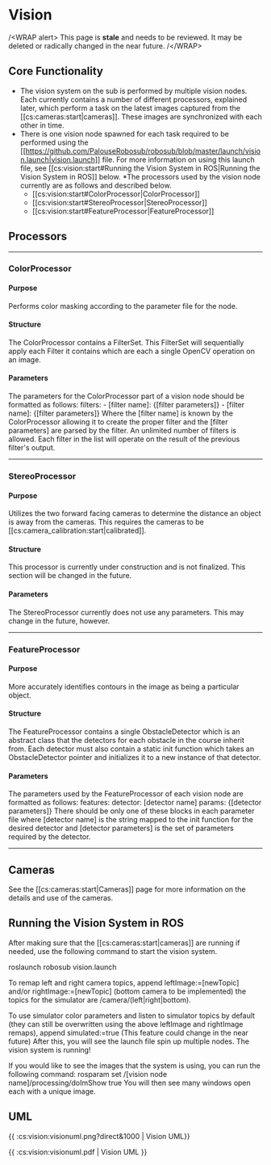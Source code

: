 # Vision

/\<WRAP alert\>
This page is **stale** and needs to be reviewed. It may be deleted or radically changed in the near future.
/\</WRAP\>
## Core Functionality

  * The vision system on the sub is performed by multiple vision nodes. Each currently contains a number of different processors, explained later, which perform a task on the latest images captured from the [[cs:cameras:start|cameras]]. These images are synchronized with each other in time.
  * There is one vision node spawned for each task required to be performed using the [[https://github.com/PalouseRobosub/robosub/blob/master/launch/vision.launch|vision.launch]] file. For more information on using this launch file, see [[cs:vision:start#Running the Vision System in ROS|Running the Vision System in ROS]] below.
  *The processors used by the vision node currently are as follows and described below.
    * [[cs:vision:start#ColorProcessor|ColorProcessor]]
    * [[cs:vision:start#StereoProcessor|StereoProcessor]]
    * [[cs:vision:start#FeatureProcessor|FeatureProcessor]]

## Processors
----

### ColorProcessor

#### Purpose
Performs color masking according to the parameter file for the node.

#### Structure
The ColorProcessor contains a FilterSet. This FilterSet will sequentially apply each Filter it contains which are each a single OpenCV operation on an image.

#### Parameters
The parameters for the ColorProcessor part of a vision node should be formatted as follows:
  filters:
      - [filter name]: \{[filter parameters]\}
      - [filter name]: \{[filter parameters]\}
Where the [filter name] is known by the ColorProcessor allowing it to create the proper filter and the [filter parameters] are parsed by the filter. An unlimited number of filters is allowed. Each filter in the list will operate on the result of the previous filter's output.

----

### StereoProcessor

#### Purpose
Utilizes the two forward facing cameras to determine the distance an object is away from the cameras. This requires the cameras to be [[cs:camera_calibration:start|calibrated]].

#### Structure
This processor is currently under construction and is not finalized. This section will be changed in the future.

#### Parameters
The StereoProcessor currently does not use any parameters. This may change in the future, however.

----

### FeatureProcessor

#### Purpose
More accurately identifies contours in the image as being a particular object.

#### Structure
The FeatureProcessor contains a single ObstacleDetector which is an abstract class that the detectors for each obstacle in the course inherit from. Each detector must also contain a static init function which takes an ObstacleDetector pointer and initializes it to a new instance of that detector.

#### Parameters
The parameters used by the FeatureProcessor of each vision node are formatted as follows:
  features:
      detector: [detector name]
      params: \{[detector parameters]\}
There should be only one of these blocks in each parameter file where [detector name] is the string mapped to the init function for the desired detector and [detector parameters] is the set of parameters required by the detector.

----

## Cameras

See the [[cs:cameras:start|Cameras]] page for more information on the details and use of the cameras.


## Running the Vision System in ROS

After making sure that the [[cs:cameras:start|cameras]] are running if needed, use the following command to start the vision system.

  roslaunch robosub vision.launch

To remap left and right camera topics, append
  leftImage:=[newTopic]
and/or
  rightImage:=[newTopic]
(bottom camera to be implemented)
the topics for the simulator are 
  /camera/(left|right|bottom).

To use simulator color parameters and listen to simulator topics by default (they can still be overwritten using the above leftImage and rightImage remaps), append
  simulated:=true
(This feature could change in the near future)
After this, you will see the launch file spin up multiple nodes. The vision system is running!

If you would like to see the images that the system is using, you can run the following command:
  rosparam set /[vision node name]/processing/doImShow true
You will then see many windows open each with a unique image.

## UML

\{\{ :cs:vision:visionuml.png?direct&1000 | Vision UML\}\}

\{\{ :cs:vision:visionuml.pdf | Vision UML \}\}
